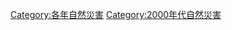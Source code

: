 {{Commons category|2002 natural disasters}}
{{Natural disasters by year|m=2|c=0|d=0|y=2}}

[[Category:各年自然災害|Category:各年自然災害]]
[[Category:2000年代自然災害|Category:2000年代自然災害]]